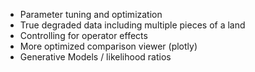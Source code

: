 \chapter{FUTURE WORK}

- Parameter tuning and optimization
- True degraded data including multiple pieces of a land
- Controlling for operator effects
- More optimized comparison viewer (plotly)
- Generative Models / likelihood ratios
